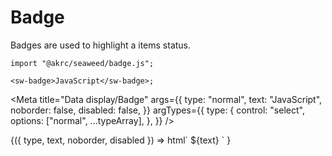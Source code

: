 
# Badge

Badges are used to highlight a items status.

```tsx
import "@akrc/seaweed/badge.js";

<sw-badge>JavaScript</sw-badge>;
```

<Meta
    title="Data display/Badge"
    args={{
        type: "normal",
        text: "JavaScript",
        noborder: false,
        disabled: false,
    }}
    argTypes={{
        type: {
            control: "select",
            options: ["normal", ...typeArray],
        },
    }}
/>

<Canvas>
    <Story name="Page">
        {({ type, text, noborder, disabled }) =>
            html`
                <sw-badge
                    type=${type}
                    ?noborder=${noborder}
                    ?disabled=${disabled}
                    >${text}</sw-badge
                >
            `
        }
    </Story>
</Canvas>
